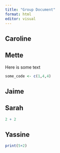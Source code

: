 ```yaml
---
title: "Group Document"
format: html
editor: visual
---
```


## Caroline

## Mette

Here is some text

```r
some_code <- c(1,4,4)
```

## Jaime

## Sarah

```r
2 + 2
```

## Yassine
```r
print(5+2)
```

